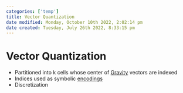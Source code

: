 ```yaml
---
categories: ['temp']
title: Vector Quantization
date modified: Monday, October 10th 2022, 2:02:14 pm
date created: Tuesday, July 26th 2022, 8:33:15 pm
---
```


# Vector Quantization
- Partitioned into k cells whose center of [Gravity](Gravity.qmd) vectors are indexed
- Indices used as symbolic [encodings](Encodings.qmd)
- Discretization



